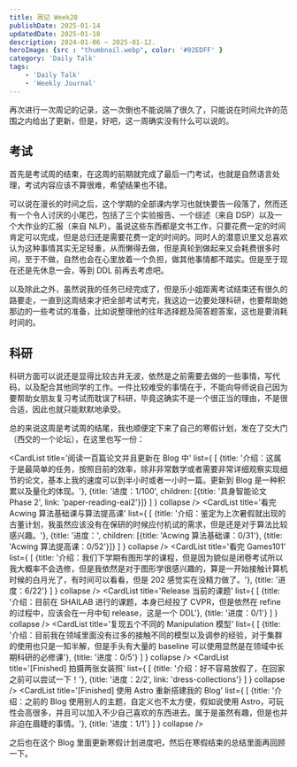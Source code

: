 ```yaml
---
title: 周记 Week28
publishDate: 2025-01-14
updatedDate: 2025-01-18
description: 2024-01-06 ~ 2025-01-12.
heroImage: {src : "thumbnail.webp", color: '#92EDFF' }
category: 'Daily Talk'
tags:
    - 'Daily Talk'
    - 'Weekly Journal'
---
```


再次进行一次周记的记录，这一次倒也不能说隔了很久了，只能说在时间允许的范围之内给出了更新，但是，好吧，这一周确实没有什么可以说的。

## 考试

首先是考试周的结束，在这周的前期就完成了最后一门考试，也就是自然语言处理，考试内容应该不算很难，希望结果也不错。

可以说在漫长的时间之后，这个学期的全部课内学习也就快要告一段落了，然而还有一个令人讨厌的小尾巴，包括了三个实验报告、一个综述（来自 DSP）以及一个大作业的汇报（来自 NLP）。虽说这些东西都是文书工作，只要花费一定的时间肯定可以完成，但是总归还是需要花费一定的时间的。同时人的潜意识里又总喜欢认为这种事情其实无足轻重，从而懒得去做，但是真轮到做起来又会耗费很多时间，至于不做，自然也会在心里放着一个负担，做其他事情都不踏实。但是至于现在还是先休息一会，等到 DDL 前再去考虑吧。

以及除此之外，虽然说我的任务已经完成了，但是乐小姐距离考试结束还有很久的路要走，一直到这周结束才把全部考试考完，我这边一边要处理科研，也要帮助她那边的一些考试的准备，比如说整理他的往年选择题及简答题答案，这也是要消耗时间的。

## 科研

科研方面可以说还是显得比较古井无波，依然是之前需要去做的一些事情，写代码，以及配合其他同学的工作。一件比较难受的事情在于，不能向导师说自己因为要帮助女朋友复习考试而耽误了科研，毕竟这确实不是一个很正当的理由，不是很合适，因此也就只能默默地承受。

总的来说这周是考试周的结尾，我也顺便定下来了自己的寒假计划，发在了交大门（西交的一个论坛），在这里也写一份：

<CardList title='阅读一百篇论文并且更新在 Blog 中' list={
  [
    {title: '介绍：这属于是最简单的任务，按照目前的效率，除非非常数学或者需要非常详细观察实现细节的论文，基本上我的速度可以到半小时或者一小时一篇。更新到 Blog 是一种积累以及量化的体现。'},
    {title: '进度：1/100', children: [{title: '具身智能论文 Phase 2', link: 'paper-reading-eai2'}]}
  ]
} collapse />
<CardList title='看完 Acwing 算法基础课与算法提高课' list={
  [
    {title: '介绍：鉴定为上次暑假就出现的古董计划，我虽然应该没有在保研的时候应付机试的需求，但是还是对于算法比较感兴趣。'},
    {title: '进度：', children: [{title: 'Acwing 算法基础课：0/31'}, {title: 'Acwing 算法提高课：0/52'}]}
  ]
} collapse />
<CardList title='看完 Games101' list={
  [
    {title: '介绍：我们下学期有图形学的课程，但是因为貌似是闭卷考试所以我大概率不会选修，但是我依然是对于图形学很感兴趣的，算是一开始接触计算机时候的白月光了，有时间可以看看，但是 202 感觉实在没精力做了。'},
    {title: '进度：6/22'}
  ]
} collapse />
<CardList title='Release 当前的课题' list={
  [
    {title: '介绍：目前在 SHAILAB 进行的课题，本身已经投了 CVPR，但是依然在 refine 的过程中，应该会在一月中旬 release，这是一个 DDL'},
    {title: '进度：0/1'}
  ]
} collapse />
<CardList title='复现五个不同的 Manipulation 模型' list={
  [
    {title: '介绍：目前我在领域里面没有过多的接触不同的模型以及调参的经验，对于集群的使用也只是一知半解，但是手头有大量的 baseline 可以使用显然是在领域中长期科研的必修课'},
    {title: '进度：0/5'}
  ]
} collapse />
<CardList title='[Finished] 拍摄两张女装照' list={
  [
    {title: '介绍：好不容易放假了，在回家之前可以尝试一下！'},
    {title: '进度：2/2', link: 'dress-collections'}
  ]
} collapse />
<CardList title='[Finished] 使用 Astro 重新搭建我的 Blog' list={
  [
    {title: '介绍：之前的 Blog 使用别人的主题，自定义也不太方便，假如说使用 Astro，可玩性会高很多，并且可以加入不少自己喜欢的东西进去。属于是虽然有趣，但是也并非迫在眉睫的事情。'},
    {title: '进度：1/1'}
  ]
} collapse />

之后也在这个 Blog 里面更新寒假计划进度吧，然后在寒假结束的总结里面再回顾一下。